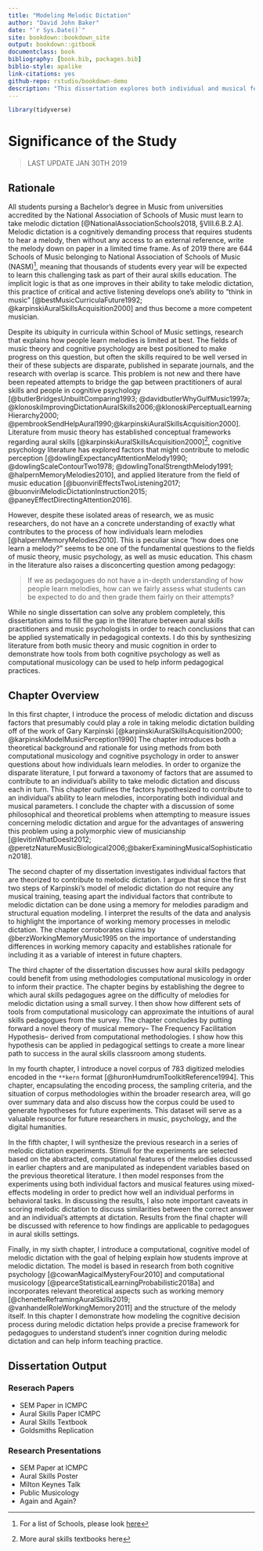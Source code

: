 ```yaml
--- 
title: "Modeling Melodic Dictation"
author: "David John Baker"
date: "`r Sys.Date()`"
site: bookdown::bookdown_site
output: bookdown::gitbook
documentclass: book
bibliography: [book.bib, packages.bib]
biblio-style: apalike
link-citations: yes
github-repo: rstudio/bookdown-demo
description: "This dissertation explores both individual and musical features that might contribute to processes involved in melodic dictation."
---
```


```r
library(tidyverse)
```

# Significance of the Study

> LAST UPDATE JAN 30TH 2019

## Rationale

All students pursing a Bachelor's degree in Music from universities accredited by the National Association of Schools of Music must learn to take melodic dictation [@NationalAssociationSchools2018, §VIII.6.B.2.A].
Melodic dictation is a cognitively demanding process that requires students to hear a melody, then without any access to an external reference, write the melody down on paper in a limited time frame.
As of 2019 there are 644 Schools of Music belonging to National Association of Schools of Music (NASM)^[For a list of Schools, please look [here](https://nasm.arts-accredit.org/directory-lists/accredited-institutions/search/?institutionname=&city=&state=&country=&search=true)], meaning that thousands of students every year will be expected to learn this challenging task as part of their aural skills education.
The implicit logic is that as one improves in their ability to take melodic dictation, this practice of critical and active listening develops one's ability to "think in music" [@bestMusicCurriculaFuture1992; @karpinskiAuralSkillsAcquisition2000] and thus become a more competent musician.

Despite its ubiquity in curricula within School of Music settings, research that explains how people learn melodies is limited at best.
The fields of music theory and cognitive psychology are best positioned to make progress on this question, but often the skills required to be well versed in their of these subjects are disparate, published in separate journals, and the research with overlap is scarce.
This problem is not new and there have been repeated attempts to bridge the gap between practitioners of aural skills and people in cognitive psychology [@butlerBridgesUnbuiltComparing1993; @davidbutlerWhyGulfMusic1997a; @klonoskiImprovingDictationAuralSkills2006;@klonoskiPerceptualLearningHierarchy2000; @pembrookSendHelpAural1990;@karpinskiAuralSkillsAcquisition2000].
Literature from music theory has established conceptual frameworks regarding aural skills [@karpinskiAuralSkillsAcquisition2000]^[More aural skills textbooks here], cognitive psychology literature has explored factors that might contribute to melodic perception [@dowlingExpectancyAttentionMelody1990; @dowlingScaleContourTwo1978; @dowlingTonalStrengthMelody1991; @halpernMemoryMelodies2010], and applied literature from the field of music education [@buonviriEffectsTwoListening2017; @buonviriMelodicDictationInstruction2015; @paneyEffectDirectingAttention2016].

However, despite these isolated areas of research, we as music researchers, do not have an a concrete understanding of exactly what contributes to the process of how individuals learn melodies [@halpernMemoryMelodies2010].
This is peculiar since "how does one learn a melody?" seems to be one of the fundamental questions to the fields of music theory, music psychology, as well as music education. 
This chasm in the literature also raises a disconcerting question among pedagogy: 

> If we as pedagogues do not have a in-depth understanding of how people learn melodies, how can we fairly assess what students can be expected to do and then grade them fairly on their attempts?

While no single dissertation can solve any problem completely, this dissertation aims to fill the gap in the literature between aural skills practitioners and music psychologists in order to reach conclusions that can be applied systematically in pedagogical contexts.
I do this by synthesizing literature from both music theory and music cognition in order to demonstrate how tools from both cognitive psychology as well as computational musicology can be used to help inform pedagogical practices.

## Chapter Overview 

In this first chapter, I introduce the process of melodic dictation and discuss factors that presumably could play a role in taking melodic dictation building off of the work of Gary Karpinski [@karpinskiAuralSkillsAcquisition2000; @karpinskiModelMusicPerception1990]
The chapter introduces both a theoretical background and rationale for using methods from both computational musicology and cognitive psychology in order to answer questions about how individuals learn melodies.
In order to organize the disparate literature, I put forward a taxonomy of factors that are assumed to contribute to an individual's ability to take melodic dictation and discuss each in turn.
This chapter outlines the factors hypothesized to contribute to an individual's ability to learn melodies, incorporating both individual and musical parameters.
I conclude the chapter with a discussion of some philosophical and theoretical problems when attempting to measure issues concerning melodic dictation and argue for the advantages of answering this problem using a polymorphic view of musicianship [@levitinWhatDoesIt2012; @peretzNatureMusicBiological2006;@bakerExaminingMusicalSophistication2018].

The second chapter of my dissertation investigates individual factors that are theorized to contribute to melodic dictation.
I argue that since the first two steps of Karpinski's model of melodic dictation do not require any musical training, teasing apart the individual factors that contribute to melodic dictation can be done using a memory for melodies paradigm and structural equation modeling. 
I interpret the results of the data and analysis to highlight the importance of working memory processes in melodic dictation.
The chapter corroborates claims by @berzWorkingMemoryMusic1995 on the importance of understanding differences in working memory capacity and establishes rationale for including it as a variable of interest in future chapters.

The third chapter of the dissertation discusses how aural skills pedagogy could benefit from using methodologies computational musicology in order to inform their practice.
The chapter begins by establishing the degree to which aural skills pedagogues agree on the difficulty of melodies for melodic dictation using a small survey.
I then show how different sets of tools from computational musicology can approximate the intuitions of aural skills pedagogues from the survey.
The chapter concludes by putting forward a novel theory of musical memory-- The Frequency Facilitation Hypothesis-- derived from computational methodologies.
I show how this hypothesis can be applied in pedagogical settings to create a more linear path to success in the aural skills classroom among students.

In my fourth chapter, I introduce a novel corpus of 783 digitized melodies encoded in the ```**kern```
format [@huronHumdrumToolkitReference1994].
This chapter, encapsulating the encoding process, the sampling criteria, and the situation of corpus methodologies within the broader research area, will go over summary data and also discuss how the corpus could be used to generate hypotheses for future experiments.
This dataset will serve as a valuable resource for future researchers in music, psychology, and the digital humanities. 

In the fifth chapter, I will synthesize the previous research in a series of melodic dictation experiments. 
Stimuli for the experiments are selected based on the abstracted, computational features of the melodies discussed in earlier chapters and are manipulated as independent variables based on the previous theoretical literature. 
I then model responses from the experiments using both individual factors and musical features using mixed-effects modeling in order to predict how well an individual performs in behavioral tasks. 
In discussing the results, I also note important caveats in scoring melodic dictation to discuss similarities between the correct answer and an individual’s attempts at dictation.
Results from the final chapter will be discussed with reference to how findings are applicable to
pedagogues in aural skills settings. 

Finally, in my sixth chapter, I introduce a computational, cognitive model of melodic dictation with the goal of helping explain how students improve at melodic dictation. 
The model is based in research from both cognitive psychology [@cowanMagicalMysteryFour2010] and computational musicology [@pearceStatisticalLearningProbabilistic2018a] and incorporates relevant theoretical aspects such as working memory [@chenetteReframingAuralSkills2019; @vanhandelRoleWorkingMemory2011] and the structure of the melody itself. 
In this chapter I demonstrate how modeling the cognitive decision process during melodic dictation helps provide a precise framework for pedagogues to understand student’s inner cognition during melodic dictation and can help inform teaching practice. 

## Dissertation Output

### Reserach Papers

* SEM Paper in ICMPC
* Aural Skills Paper ICMPC 
* Aural Skills Textbook
* Goldsmiths Replication

### Research Presentations

* SEM Paper at ICMPC
* Aural Skills Poster
* Milton Keynes Talk
* Public Musicology 
* Again and Again? 

